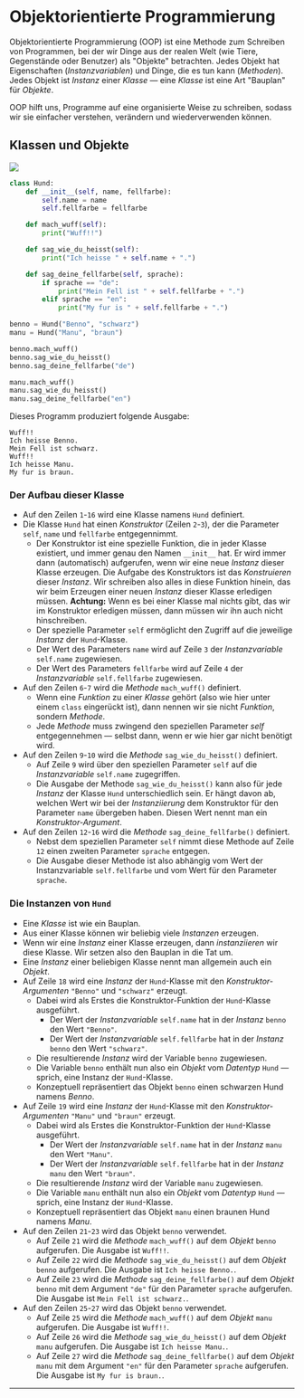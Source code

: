 # Objektorientierte Programmierung
Objektorientierte Programmierung (OOP) ist eine Methode zum Schreiben von Programmen, bei der wir Dinge aus der realen Welt (wie Tiere, Gegenstände oder Benutzer) als "Objekte" betrachten. Jedes Objekt hat Eigenschaften (_Instanzvariablen_) und Dinge, die es tun kann (_Methoden_). Jedes Objekt ist _Instanz_ einer _Klasse_ — eine _Klasse_ ist eine Art "Bauplan" für _Objekte_.

OOP hilft uns, Programme auf eine organisierte Weise zu schreiben, sodass wir sie einfacher verstehen, verändern und wiederverwenden können.

## Klassen und Objekte
![](../img/klasse-und-objekte.png)

```python showLineNumbers
class Hund:
    def __init__(self, name, fellfarbe):
        self.name = name
        self.fellfarbe = fellfarbe

    def mach_wuff(self):
        print("Wuff!!")

    def sag_wie_du_heisst(self):
        print("Ich heisse " + self.name + ".")

    def sag_deine_fellfarbe(self, sprache):
        if sprache == "de":
            print("Mein Fell ist " + self.fellfarbe + ".")
        elif sprache == "en":
            print("My fur is " + self.fellfarbe + ".")

benno = Hund("Benno", "schwarz")
manu = Hund("Manu", "braun")

benno.mach_wuff()
benno.sag_wie_du_heisst()
benno.sag_deine_fellfarbe("de")

manu.mach_wuff()
manu.sag_wie_du_heisst()
manu.sag_deine_fellfarbe("en")
```

Dieses Programm produziert folgende Ausgabe:
```
Wuff!!
Ich heisse Benno.
Mein Fell ist schwarz.
Wuff!!
Ich heisse Manu.
My fur is braun.
```

### Der Aufbau dieser Klasse
- Auf den Zeilen `1`-`16` wird eine Klasse namens `Hund` definiert.
- Die Klasse `Hund` hat einen _Konstruktor_ (Zeilen `2`-`3`), der die Parameter `self`, `name` und `fellfarbe` entgegennimmt.
  - Der Konstruktor ist eine spezielle Funktion, die in jeder Klasse existiert, und immer genau den Namen `__init__` hat. Er wird immer dann (automatisch) aufgerufen, wenn wir eine neue _Instanz_ dieser Klasse erzeugen. Die Aufgabe des Konstruktors ist das _Konstruieren_ dieser _Instanz_. Wir schreiben also alles in diese Funktion hinein, das wir beim Erzeugen einer neuen _Instanz_ dieser Klasse erledigen müssen. **Achtung:** Wenn es bei einer Klasse mal nichts gibt, das wir im Konstruktor erledigen müssen, dann müssen wir ihn auch nicht hinschreiben.
  - Der spezielle Parameter `self` ermöglicht den Zugriff auf die jeweilige _Instanz_ der `Hund`-Klasse.
  - Der Wert des Parameters `name` wird auf Zeile `3` der _Instanzvariable_ `self.name` zugewiesen.
  - Der Wert des Parameters `fellfarbe` wird auf Zeile `4` der _Instanzvariable_ `self.fellfarbe` zugewiesen.
- Auf den Zeilen `6`-`7` wird die _Methode_ `mach_wuff()` definiert.
  - Wenn eine _Funktion_ zu einer _Klasse_ gehört (also wie hier unter einem `class` eingerückt ist), dann nennen wir sie nicht _Funktion_, sondern _Methode_.
  - Jede _Methode_ muss zwingend den speziellen Parameter _self_ entgegennehmen — selbst dann, wenn er wie hier gar nicht benötigt wird.
- Auf den Zeilen `9`-`10` wird die _Methode_ `sag_wie_du_heisst()` definiert.
  - Auf Zeile `9` wird über den speziellen Parameter `self` auf die _Instanzvariable_ `self.name` zugegriffen.
  - Die Ausgabe der Methode `sag_wie_du_heisst()` kann also für jede _Instanz_ der Klasse `Hund` unterschiedlich sein. Er hängt davon ab, welchen Wert wir bei der _Instanziierung_ dem Konstruktor für den Parameter `name` übergeben haben. Diesen Wert nennt man ein _Konstruktor-Argument_.
- Auf den Zeilen `12`-`16` wird die _Methode_ `sag_deine_fellfarbe()` definiert.
  - Nebst dem speziellen Parameter `self` nimmt diese Methode auf Zeile `12` einen zweiten Parameter `sprache` entgegen.
  - Die Ausgabe dieser Methode ist also abhängig vom Wert der Instanzvariable `self.fellfarbe` und vom Wert für den Parameter `sprache`.

### Die Instanzen von `Hund`
- Eine _Klasse_ ist wie ein Bauplan.
- Aus einer Klasse können wir beliebig viele _Instanzen_ erzeugen.
- Wenn wir eine _Instanz_ einer Klasse erzeugen, dann _instanziieren_ wir diese Klasse. Wir setzen also den Bauplan in die Tat um.
- Eine _Instanz_ einer beliebigen Klasse nennt man allgemein auch ein _Objekt_.
- Auf Zeile `18` wird eine _Instanz_ der `Hund`-Klasse mit den _Konstruktor-Argumenten_ `"Benno"` und `"schwarz"` erzeugt.
  - Dabei wird als Erstes die Konstruktor-Funktion der `Hund`-Klasse ausgeführt.
      - Der Wert der _Instanzvariable_ `self.name` hat in der _Instanz_ `benno` den Wert `"Benno"`.
      - Der Wert der _Instanzvariable_ `self.fellfarbe` hat in der _Instanz_ `benno` den Wert `"schwarz"`.
  - Die resultierende _Instanz_ wird der Variable `benno` zugewiesen.
  - Die Variable `benno` enthält nun also ein _Objekt_ vom _Datentyp_ `Hund` — sprich, eine Instanz der `Hund`-Klasse.
  - Konzeptuell repräsentiert das Objekt `benno` einen schwarzen Hund namens _Benno_.
- Auf Zeile `19` wird eine _Instanz_ der `Hund`-Klasse mit den _Konstruktor-Argumenten_ `"Manu"` und `"braun"` erzeugt.
  - Dabei wird als Erstes die Konstruktor-Funktion der `Hund`-Klasse ausgeführt.
      - Der Wert der _Instanzvariable_ `self.name` hat in der _Instanz_ `manu` den Wert `"Manu"`.
      - Der Wert der _Instanzvariable_ `self.fellfarbe` hat in der _Instanz_ `manu` den Wert `"braun"`.
  - Die resultierende _Instanz_ wird der Variable `manu` zugewiesen.
  - Die Variable `manu` enthält nun also ein _Objekt_ vom _Datentyp_ `Hund` — sprich, eine Instanz der `Hund`-Klasse.
  - Konzeptuell repräsentiert das Objekt `manu` einen braunen Hund namens _Manu_.
- Auf den Zeilen `21`-`23` wird das Objekt `benno` verwendet.
  - Auf Zeile `21` wird die _Methode_ `mach_wuff()` auf dem _Objekt_ `benno` aufgerufen. Die Ausgabe ist `Wuff!!`.
  - Auf Zeile `22` wird die _Methode_ `sag_wie_du_heisst()` auf dem _Objekt_ `benno` aufgerufen. Die Ausgabe ist `Ich heisse Benno.`.
  - Auf Zeile `23` wird die _Methode_ `sag_deine_fellfarbe()` auf dem _Objekt_ `benno` mit dem Argument `"de"` für den Parameter `sprache` aufgerufen. Die Ausgabe ist `Mein Fell ist schwarz.`.
- Auf den Zeilen `25`-`27` wird das Objekt `benno` verwendet.
  - Auf Zeile `25` wird die _Methode_ `mach_wuff()` auf dem _Objekt_ `manu` aufgerufen. Die Ausgabe ist `Wuff!!`.
  - Auf Zeile `26` wird die _Methode_ `sag_wie_du_heisst()` auf dem _Objekt_ `manu` aufgerufen. Die Ausgabe ist `Ich heisse Manu.`.
  - Auf Zeile `27` wird die _Methode_ `sag_deine_fellfarbe()` auf dem _Objekt_ `manu` mit dem Argument `"en"` für den Parameter `sprache` aufgerufen. Die Ausgabe ist `My fur is braun.`.

---
